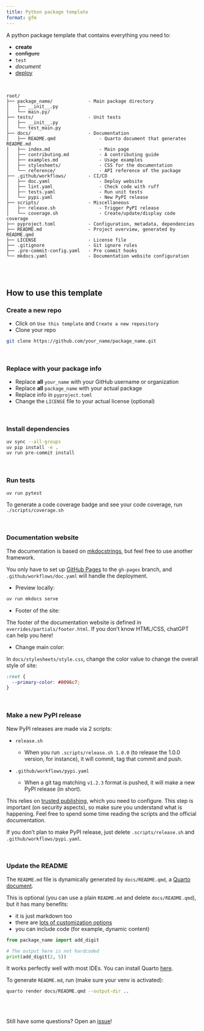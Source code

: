 ```yaml
---
title: Python package template
format: gfm
---
```


<!-- Automatically generated, uses README.qmd to modify README.md -->

A python package template that contains everything you need to:

- **create**
- ~~configure~~
- `test`
- _document_
- <u>deploy</u>

<br>

```
root/
├── package_name/             - Main package directory
│   ├── __init__.py
│   └── main.py/
├── tests/                    - Unit tests
│   ├── __init__.py
│   └── test_main.py
├── docs/                     - Documentation
│   ├── README.qmd                - Quarto document that generates README.md
│   ├── index.md                  - Main page
│   ├── contributing.md           - A contributing guide
│   ├── examples.md               - Usage examples
│   ├── stylesheets/              - CSS for the documentation
│   └── reference/                - API reference of the package
├── .github/workflows/        - CI/CD
│   ├── doc.yaml                  - Deploy website
│   ├── lint.yaml                 - Check code with ruff
│   ├── tests.yaml                - Run unit tests
│   └── pypi.yaml                 - New PyPI release
├── scripts/                  - Miscellaneous
│   ├── release.sh                - Trigger PyPI release
│   └── coverage.sh               - Create/update/display code coverage
├── pyproject.toml            - Configuration, metadata, dependencies
├── README.md                 - Project overview, generated by README.qmd
├── LICENSE                   - License file
├── .gitignore                - Git ignore rules
├── .pre-commit-config.yaml   - Pre commit hooks
└── mkdocs.yaml               - Documentation website configuration
```

<br><br>



## How to use this template

### Create a new repo

* Click on `Use this template` and `Create a new repository`
* Clone your repo

```bash
git clone https://github.com/your_name/package_name.git
```

<br>

### Replace with your package info

* Replace **all** `your_name` with your GitHub username or organization
* Replace **all** `package_name` with your actual package
* Replace info in `pyproject.toml`
* Change the `LICENSE` file to your actual license (optional)

<br>

### Install dependencies

```bash
uv sync --all-groups
uv pip install -e .
uv run pre-commit install
```

<br>

### Run tests

```bash
uv run pytest
```

To generate a code coverage badge and see your code coverage, run `./scripts/coverage.sh`

<br>

### Documentation website

The documentation is based on [mkdocstrings](https://mkdocstrings.github.io/), but feel free to use another framework.

You only have to set up [GitHub Pages](https://pages.github.com/) to the `gh-pages` branch, and `.github/workflows/doc.yaml` will handle the deployment.

* Preview locally:

```bash
uv run mkdocs serve
```

* Footer of the site:

The footer of the documentation website is defined in `overrides/partials/footer.html`. If you don't know HTML/CSS, chatGPT can help you here!

* Change main color:

In `docs/stylesheets/style.css`, change the color value to change the overall style of site:

```css
:root {
  --primary-color: #0096c7;
}
```

<br>

### Make a new PyPI release

New PyPI releases are made via 2 scripts:

* `release.sh`

  * When you run `.scripts/release.sh 1.0.0` (to release the 1.0.0 version, for instance), it will commit, tag that commit and push.
* `.github/workflows/pypi.yaml`

  * When a git tag matching `v1.2.3` format is pushed, it will make a new PyPI release (in short).

This relies on [trusted publishing](https://docs.pypi.org/trusted-publishers/), which you need to configure. This step is important (on security aspects), so make sure you understand what is happening. Feel free to spend some time reading the scripts and the official documentation.

If you don't plan to make PyPI release, just delete `.scripts/release.sh` and `.github/workflows/pypi.yaml`.

<br>

### Update the README

The `README.md` file is dynamically generated by `docs/README.qmd`, a [Quarto document](https://quarto.org/).

This is optional (you can use a plain `README.md` and delete `docs/README.qmd`), but it has many benefits:

* it is just markdown too
* there are [lots of customization options](https://quarto.org/docs/authoring/markdown-basics.html)
* you can include code (for example, dynamic content)

```python
from package_name import add_digit

# The output here is not hardcoded
print(add_digit(2, 5))
```

It works perfectly well with most IDEs. You can install Quarto [here](https://quarto.org/docs/get-started/).

To generate `README.md`, run (make sure your venv is activated):

```bash
quarto render docs/README.qmd --output-dir ..
```

<br>
<br>

Still have some questions? Open an [issue](https://github.com/y-sunflower/template-python-package/issues)!
